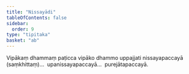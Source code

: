 ```yaml
---
title: "Nissayādi"
tableOfContents: false
sidebar:
  order: 9
type: "tipitaka"
basket: "ab"
---
```



<DynamicBreadcrumb />

<Division number="16">

<Paragraph number="2075">
Vipākaṃ dhammaṃ paṭicca vipāko dhammo uppajjati nissayapaccayā (saṃkhittaṃ)…  upanissayapaccayā…  purejātapaccayā.
</Paragraph>
</Division>